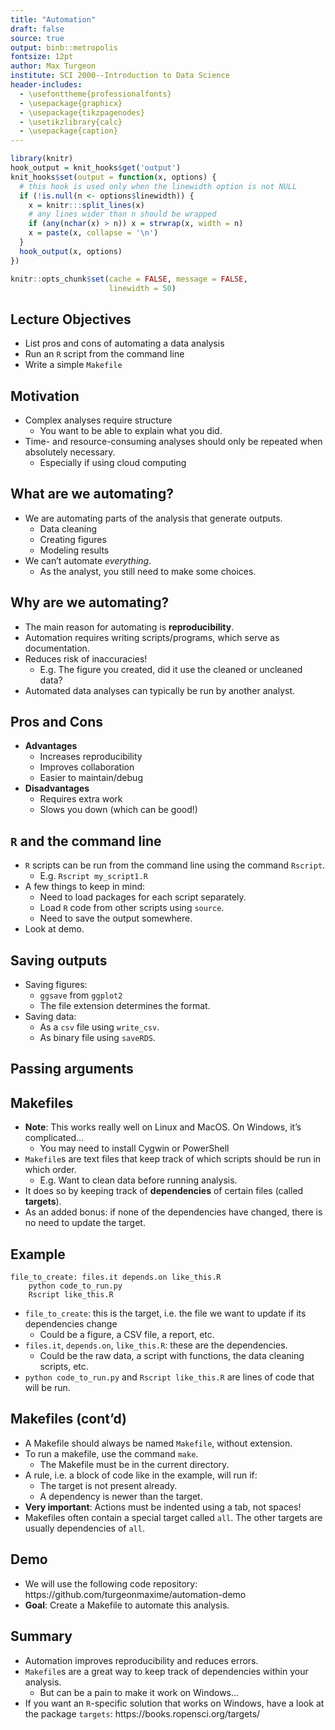 ```yaml
---
title: "Automation"
draft: false
source: true
output: binb::metropolis
fontsize: 12pt
author: Max Turgeon
institute: SCI 2000--Introduction to Data Science
header-includes:
  - \usefonttheme{professionalfonts}
  - \usepackage{graphicx}
  - \usepackage{tikzpagenodes}
  - \usetikzlibrary{calc}
  - \usepackage{caption}
---
```


```r
library(knitr)
hook_output = knit_hooks$get('output')
knit_hooks$set(output = function(x, options) {
  # this hook is used only when the linewidth option is not NULL
  if (!is.null(n <- options$linewidth)) {
    x = knitr:::split_lines(x)
    # any lines wider than n should be wrapped
    if (any(nchar(x) > n)) x = strwrap(x, width = n)
    x = paste(x, collapse = '\n')
  }
  hook_output(x, options)
})

knitr::opts_chunk$set(cache = FALSE, message = FALSE,
                      linewidth = 50)
```

## Lecture Objectives

  - List pros and cons of automating a data analysis
  - Run an `R` script from the command line
  - Write a simple `Makefile`

## Motivation

  - Complex analyses require structure
    + You want to be able to explain what you did.
  - Time- and resource-consuming analyses should only be repeated when absolutely necessary.
    + Especially if using cloud computing

## What are we automating?

  - We are automating parts of the analysis that generate outputs.
    + Data cleaning
    + Creating figures
    + Modeling results
  - We can't automate *everything*.
    + As the analyst, you still need to make some choices.

## Why are we automating?

  - The main reason for automating is **reproducibility**.
  - Automation requires writing scripts/programs, which serve as documentation.
  - Reduces risk of inaccuracies!
    + E.g. The figure you created, did it use the cleaned or uncleaned data?
  - Automated data analyses can typically be run by another analyst.

## Pros and Cons

  - **Advantages**
    + Increases reproducibility
    + Improves collaboration
    + Easier to maintain/debug
  - **Disadvantages**
    + Requires extra work
    + Slows you down (which can be good!)

## `R` and the command line

  - `R` scripts can be run from the command line using the command `Rscript`.
    + E.g. `Rscript my_script1.R`
  - A few things to keep in mind:
    + Need to load packages for each script separately.
    + Load `R` code from other scripts using `source`.
    + Need to save the output somewhere.
  - Look at demo.
  
## Saving outputs

  - Saving figures:
    + `ggsave` from `ggplot2`
    + The file extension determines the format.
  - Saving data:
    + As a `csv` file using `write_csv`.
    + As binary file using `saveRDS`.

## Passing arguments

## Makefiles

  - **Note**: This works really well on Linux and MacOS. On Windows, it's complicated...
    + You may need to install Cygwin or PowerShell
  - `Makefile`s are text files that keep track of which scripts should be run in which order.
    + E.g. Want to clean data before running analysis.
  - It does so by keeping track of **dependencies** of certain files (called **targets**).
  - As an added bonus: if none of the dependencies have changed, there is no need to update the target.
  
## Example {.allowframebreaks}

```
file_to_create: files.it depends.on like_this.R
    python code_to_run.py
    Rscript like_this.R
```
  
  - `file_to_create`: this is the target, i.e. the file we want to update if its dependencies change
    + Could be a figure, a CSV file, a report, etc.
  - `files.it`, `depends.on`, `like_this.R`: these are the dependencies.
    + Could be the raw data, a script with functions, the data cleaning scripts, etc.
  - `python code_to_run.py` and `Rscript like_this.R` are lines of code that will be run.
  
## Makefiles (cont'd)

  - A Makefile should always be named `Makefile`, without extension.
  - To run a makefile, use the command `make`.
    + The Makefile must be in the current directory.
  - A rule, i.e. a block of code like in the example, will run if:
    + The target is not present already.
    + A dependency is newer than the target.
  - **Very important**: Actions must be indented using a tab, not spaces!
  - Makefiles often contain a special target called `all`. The other targets are usually dependencies of `all`.
  
## Demo

  - We will use the following code repository: https://github.com/turgeonmaxime/automation-demo
  - **Goal**: Create a Makefile to automate this analysis.

<!-- ## `targets` package {.allowframebreaks} -->

<!--   - Using `Makefile`s gives a lot of flexibility. -->
<!--     + Unfortunately, it doesn't play nicely with Windows -->
<!--   - The `targets` package is an `R`-specific, cross-platform approach to automation. -->
<!--   - "`targets` learns how your pipeline fits together, skips costly runtime for tasks that are already up to date, runs only the necessary computation, supports implicit parallel computing, abstracts files as R objects, and shows tangible evidence that the results match the underlying code and data." -->
<!--     + See documentation here: https://books.ropensci.org/targets/ -->

<!--   - Minimal example: -->

<!-- ``` -->
<!-- ├── _targets.R -->
<!-- ├── R/ -->
<!-- ├──── functions.R -->
<!-- ├── data/ -->
<!-- └──── raw_data.csv -->
<!-- ``` -->

<!--   - See demo. -->

## Summary

  - Automation improves reproducibility and reduces errors.
  - `Makefile`s are a great way to keep track of dependencies within your analysis.
    + But can be a pain to make it work on Windows...
  - If you want an `R`-specific solution that works on Windows, have a look at the package `targets`: https://books.ropensci.org/targets/
